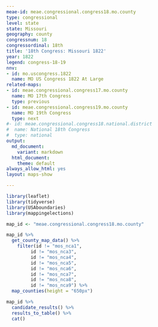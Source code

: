 ```yaml
---
meae-id: meae.congressional.congress18.mo.county
type: congressional
level: state
state: Missouri
geography: county
congressnum: 18
congressordinal: 18th
title: '18th Congress: Missouri 1822'
year: 1822
legend: congress-18-19
nnv:
- id: mo.uscongress.1822
  name: MO US Congress 1822 At Large
related-maps:
- id: meae.congressional.congress17.mo.county
  name: MO 17th Congress
  type: previous
- id: meae.congressional.congress19.mo.county
  name: MO 19th Congress
  type: next
#- id: meae.congressional.congress18.national.district
#  name: National 18th Congress
#  type: national
output:
  md_document:
    variant: markdown
  html_document:
    theme: default
always_allow_html: yes
layout: maps-show

---
```


```r
library(leaflet)
library(tidyverse)
library(USAboundaries)
library(mappingelections)

map_id <- "meae.congressional.congress18.mo.county"
```

<div class="map">

```r
map_id %>%
  get_county_map_data() %>%
    filter(id != "mos_nca1",
         id != "mos_nca3",
         id != "mos_nca4",
         id != "mos_nca5",
         id != "mos_nca6",
         id != "mos_nca7",
         id != "mos_nca8",
         id != "mos_nca9") %>% 
  map_counties(height = "650px")
```

</div>

<div class="results-table">

```r
map_id %>%
  candidate_results() %>%
  results_to_table() %>%
  cat()
```

</div>
